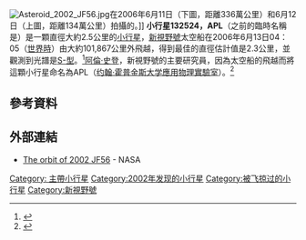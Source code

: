 [[File:Asteroid_2002_JF56.jpg|right]]在2006年6月11日（下圖，距離336萬公里）和6月12日（上圖，距離134萬公里）拍攝的{{mp|2002 JF|56}}。]]
'''小行星132524，APL'''（之前的臨時名稱是'''{{mp|2002 JF|56}}'''）是一顆直徑大約2.5公里的[[小行星|小行星]]，[[新視野號|新視野號]]太空船在2006年6月13日04：05（[[世界時|世界時]]）由大約101,867公里外飛越，得到最佳的直徑估計值是2.3公里，並觀測到光譜是[[S-型小行星|S-型]]。<ref>{{Cite web |url=http://www.aanda.org/index.php?option=com_base_ora&access=standard&Itemid=129&url=articles%2Faa%2Fabs%2F2007%2F09%2Faa6518-06%2Faa6518-06.html |title=存档副本 |access-date=2021-09-22 |archive-date=2007-09-27 |archive-url=https://web.archive.org/web/20070927194224/http://www.aanda.org/index.php?option=com_base_ora&access=standard&Itemid=129&url=articles%2Faa%2Fabs%2F2007%2F09%2Faa6518-06%2Faa6518-06.html |dead-url=no }}</ref>[[阿倫·史登|阿倫·史登]]，新視野號的主要研究員，因為太空船的飛越而將這顆小行星命名為APL（[[约翰·霍普金斯大学應用物理實驗室|约翰·霍普金斯大学應用物理實驗室]]）。<ref>{{Cite web |url=http://news.yahoo.com/s/space/20070112/sc_space/nasasplutoprobepreparesforjupiterflyby |title=存档副本 |access-date=2007-05-31 |archive-date=2007-01-17 |archive-url=https://web.archive.org/web/20070117091915/http://news.yahoo.com/s/space/20070112/sc_space/nasasplutoprobepreparesforjupiterflyby |dead-url=no }}</ref>

== 參考資料 ==
<references/>

== 外部連結 ==
* [http://neo.jpl.nasa.gov/cgi-bin/db_shm?sstr=+2002JF56+ The orbit of 2002 JF56] {{Wayback|url=http://neo.jpl.nasa.gov/cgi-bin/db_shm?sstr=+2002JF56+ |date=20160110090753 }} - NASA
{{小天體}}

[[Category:_主帶小行星|Category: 主帶小行星]]
[[Category:2002年发现的小行星|Category:2002年发现的小行星]]
[[Category:被飞掠过的小行星|Category:被飞掠过的小行星]]
[[Category:新視野號|Category:新視野號]]